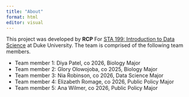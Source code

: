 ```yaml
---
title: "About"
format: html
editor: visual
---
```


This project was developed by **RCP** For [STA 199: Introduction to Data Science](https://sta199-f23-2.github.io/) at Duke University. The team is comprised of the following team members.

-   Team member 1: Diya Patel, co 2026, Biology Major
-   Team member 2: Glory Olowojoba, co 2025, Biology Major
-   Team member 3: Nia Robinson, co 2026, Data Science Major
-   Team member 4: Elizabeth Romage, co 2026, Public Policy Major
-   Team member 5: Ana Wilmer, co 2026, Public Policy Major
